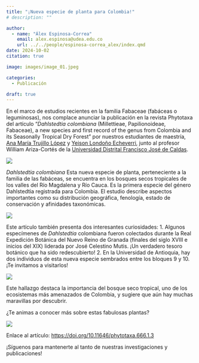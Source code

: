 ```yaml
---
title: "¡Nueva especie de planta para Colombia!"
# description: ""

author: 
  - name: "Álex Espinosa-Correa"
    email: alex.espinosa@udea.edu.co
    url: ../../people/espinosa-correa_alex/index.qmd
date: 2024-10-02
citation: true

image: images/image_01.jpeg

categories:
  - Publicación

draft: true
---
```


En el marco de estudios recientes en la familia Fabaceae (fabáceas o leguminosas), nos complace anunciar la publicación en la revista Phytotaxa del artículo "*Dahlstedtia colombiana* (Millettieae, Papilionoideae, Fabaceae), a new species and first record of the genus from Colombia and its Seasonally Tropical Dry Forest" por nuestros estudiantes de maestría, [Ana María Trujillo López](../../people/trujillo-lopez_ana-maria/index.qmd) y [Yeison Londoño Echeverri](../../people/londono-echeverri_yeison/index.qmd), junto al profesor William Ariza-Cortés de la [Universidad Distrital Francisco José de Caldas](https://www.udistrital.edu.co/inicio). 

![](images/image_01.jpeg){fig-align="center" fig-alt="La imagen muestra en el centro una captura de pantalla  de la primera página del artículo científico ‘Dahlstedtia colombiana (Millettieae, Papilionoideae, Fabaceae), a new species and first record of the genus from Colombia and its Seasonally Tropical Dry Forest’ publicado en la revista Phytotaxa por Ana María Trujillo-López, William Ariza-Cortés y Yeison Londoño-Echeverri. La imagen tiene un fondo claro. En la esquina superior derecha, sobre un fondo rojo aparece en negro la palabra «GEOBOTA». En la esquina inferior izquierda sobre un fordo rojo aparece en negro la palabra  «PUBLICACIÓN». En la esquina inferior derecha aparecen en blanco los logotipos de Facebook e Instagram de @geobotaudea."}

*Dahlstedtia colombiana*
Esta nueva especie de planta, perteneciente a la familia de las fabáceas, se encuentra en los bosques secos tropicales de los valles del Río Magdalena y Río Cauca. Es la primera especie del género Dahlstedtia registrada para Colombia. El estudio describe aspectos importantes como su distribución geográfica, fenología, estado de conservación y afinidades taxonómicas.

![](images/image_02.jpeg){fig-align="center" fig-alt="Imagen de un pliego de herbario del holotipo de Dahlstedtia colombiana, donde se observan hojas secas y frutos, acompañados de la etiqueta del espécimen con detalles de la colecta. El nombre de la especie está escrito a un lado."}

Este artículo también presenta dos interesantes curiosidades:
1. Algunos especímenes de *Dahlstedtia* colombiana fueron colectados durante la Real Expedición Botánica del Nuevo Reino de Granada (finales del siglo XVIII e inicios del XIX) liderada por José Celestino Mutis. ¡Un verdadero tesoro botánico que ha sido redescubierto!
2. En la Universidad de Antioquia, hay dos individuos de esta nueva especie sembrados entre los bloques 9 y 10. ¡Te invitamos a visitarlos!

![](images/image_03.jpeg){fig-align="center" fig-alt="La imagen es un collage de seis fotografías etiquetadas de la A a la F, cada una mostrando diferentes partes de una especie de planta. A: Ramas con hojas verdes con la luz del sol filtrándose a través de ellas. B: Flores moradas en una inflorescencia. C: Vainas de semillas marrones colgando de las ramas. D: Componentes individuales de la flor morada desarmados y medidos contra una escala. E: Un fruto y una semilla. Al lado un texto que dice: «Dahlstedtia colombiana: A. Ramas vegetativas, B. Inflorescencia, C. Rama fructífera, D. Flor, E. Fruto y semilla»."}

Este hallazgo destaca la importancia del bosque seco tropical, uno de los ecosistemas más amenazados de Colombia, y sugiere que aún hay muchas maravillas por descubrir.

¿Te animas a conocer más sobre estas fabulosas plantas?

![](images/image_04.jpeg){fig-align="center" fig-alt="Imagen con fondo claro. En la parte superior aparece en rojo el texto «Escanea el QR y lee la publicación». En el centro aparece un código QR de color rojo. En la parte inferior aparecen en rojo el doi del artículo https://doi.org/10.11646/phytotaxa.666.1.3 y en negro los logotipos de Facebook e Instagram de @geobotaudea."}

Enlace al artículo: <https://doi.org/10.11646/phytotaxa.666.1.3>

¡Síguenos para mantenerte al tanto de nuestras investigaciones y publicaciones!

